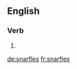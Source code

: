 ==English==

===Verb===
{{head|en}}

# {{en-third-person singular of|snarfle}}

[[de:snarfles]]
[[fr:snarfles]]